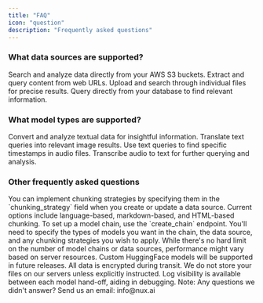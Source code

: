 ```yaml
---
title: "FAQ"
icon: "question"
description: "Frequently asked questions"
---
```


### What data sources are supported?

<CardGroup cols={2}>
  <Card
    title="S3"
    icon="aws"
    color="#ea5a0c"
  >
    Search and analyze data directly from your AWS S3 buckets.
  </Card>
  <Card
    title="URL"
    icon="globe"
    color="#0285c7"
  >
    Extract and query content from web URLs.
  </Card>
  <Card
    title="File"
    icon="upload"
    color="#16a34a"
  >
    Upload and search through individual files for precise results.
  </Card>
  <Card
    title="Database"
    icon="database"
    color="#dc2626"
  >
    Query directly from your database to find relevant information.
  </Card>
</CardGroup>

<br />

### What model types are supported?
<CardGroup cols={2}>
  <Card
    title="Text to Text"
    icon="file-lines"
    color="#a89332"
  >
    Convert and analyze textual data for insightful information.
  </Card>
  <Card
    title="Text to Image"
    icon="image"
    color="#83a832"
  >
    Translate text queries into relevant image results.
  </Card>
  <Card
    title="Text to Audio"
    icon="upload"
    color="#16a34a"
  >
    Use text queries to find specific timestamps in audio files.
  </Card>
  <Card
    title="Audio to Text"
    icon="database"
    color="#dc2626"
  >
    Transcribe audio to text for further querying and analysis.
  </Card>
</CardGroup>

### Other frequently asked questions

<Accordion title="How do I implement chunking strategies?">
  You can implement chunking strategies by specifying them in the `chunking_strategy` field when you create or update a data source. Current options include language-based, markdown-based, and HTML-based chunking.
</Accordion>

<Accordion title="How do I set up a model chain?">
  To set up a model chain, use the `create_chain` endpoint. You'll need to specify the types of models you want in the chain, the data source, and any chunking strategies you wish to apply.
</Accordion>

<Accordion title="Is there a limit on model chains or data sources?">
  While there's no hard limit on the number of model chains or data sources, performance might vary based on server resources. 
</Accordion>

<Accordion title="Can I use custom models?">
  Custom HuggingFace models will be supported in future releases.
</Accordion>

<Accordion title="How secure is my data?">
  All data is encrypted during transit. We do not store your files on our servers unless explicitly instructed.
</Accordion>

<Accordion title="How do I debug my model chain?">
  Log visibility is available between each model hand-off, aiding in debugging.
</Accordion>

<Warning>
  Note: Any questions we didn't answer? Send us an email: info@nux.ai
</Warning>

